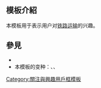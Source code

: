 <includeonly><!-- 在這裡加入模板的保護標識 --></includeonly><noinclude>{{Documentation subpage}}</noinclude>
<!-- 在本行下編輯模板說明 -->
== 模板介紹 ==
本模板用于表示用户对[[铁路运输]]的兴趣。
== 參見 ==
*{{tl|User 鐵道}}
*本模板的变种：{{tl|User rail2}}、{{tl|User rail3}}、{{tl|User rail4}}
<includeonly>
<!-- 本行下加入模板的分類 -->
[[Category:關注與興趣用戶框模板]]
</includeonly>
